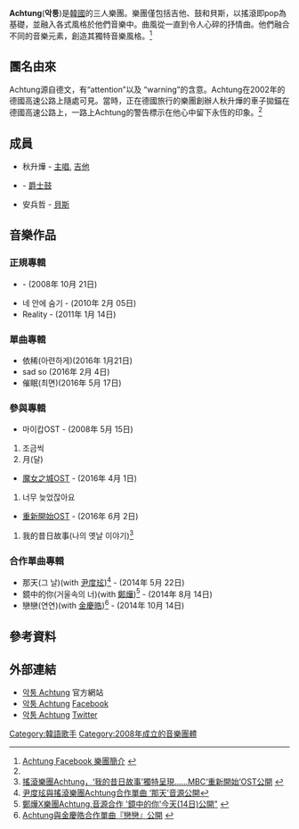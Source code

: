 {{藝人
| 姓名     = 악퉁<br /><small>(Achtung)</small>
| 類型 = 樂團
| 圖片 = Achtung (Band).jpg
| 圖片簡介 = 釜山搖滾音樂節 2015年 8月 9日
| 國籍     = {{KOR}}
| 音樂類型 = [[民謠搖滾|民謠搖滾]]
| 活躍年代 = 2008年至今
| 現任成員 = 主唱、吉他：秋升燁 (音譯)<br />鼓手：{{link-ko|任容勛|임용훈}} (音譯)<br />貝斯手：安兵哲 (音譯)
| 過往成員 = 
}}


'''Achtung'''('''악퉁''')是[[大韩民国|韓國]]的三人樂團。樂團僅包括吉他、鼓和貝斯，以搖滾即pop為基礎，並融入各式風格於他們音樂中。曲風從{{link-en|放克搖滾|Funk rock}}一直到令人心碎的抒情曲。他們融合不同的音樂元素，創造其獨特音樂風格。<ref name="#1">[https://www.facebook.com/bandachtung/info/?tab=page_info Achtung Facebook 樂團簡介] {{Wayback|url=https://www.facebook.com/bandachtung/info/?tab=page_info |date=20190215120431 }}{{en}}</ref>

== 團名由來 ==
Achtung源自德文，有“attention”以及 “warning”的含意。Achtung在2002年的德國高速公路上隨處可見。當時，正在德國旅行的樂團創辦人秋升燁的車子拋錨在德國高速公路上，一路上Achtung的警告標示在他心中留下永恆的印象。<ref name="#1"/>

== 成員 ==
* 秋升燁 - [[主唱|主唱]], [[原聲吉他|吉他]]
* {{link-ko|任容勛|임용훈}} - [[爵士鼓|爵士鼓]]
* 安兵哲 - [[電貝斯|貝斯]]

== 音樂作品 ==

=== 正規專輯 ===
* {{link-ko|Achtung (专辑)|Achtung|Achtung}} - (2008年 10月 21日)
* 네 안에 숨기 - (2010年 2月 05日)
* Reality - (2011年 1月 14日)

=== 單曲專輯 ===
* 依稀(아련하게)(2016年 1月21日)
* sad so (2016年 2月 4日)
* 催眠(최면)(2016年 5月 17日)

=== 參與專輯 ===
* 마이캅OST - (2008年 5月 15日)
# 조금씩
# 月(달)
* [[魔女之城|魔女之城]]OST - (2016年 4月 1日)
# 너무 늦었잖아요
* [[重新開始_(電視劇)|重新開始]]OST - (2016年 6月 2日)
# 我的昔日故事(나의 옛날 이야기)<ref>[http://entertain.naver.com/read?oid=215&aid=0000467874/ 搖滾樂團Achtung，‘我的昔日故事’獨特呈現......MBC‘重新開始’OST公開] {{Webarchive|url=https://archive.is/20160611094148/http://entertain.naver.com/read?oid=215&aid=0000467874/ |date=2016-06-11 }}{{ko}}</ref>

=== 合作單曲專輯 ===
* 那天(그 날)(with [[尹度玹|尹度玹]])<ref>[http://www.newsway.co.kr/view.php?tp=1&ud=2014052211123014233 尹度玹與搖滾樂團Achtung合作單曲 ‘那天’音源公開]{{Dead link}}{{ko}}</ref> - (2014年 5月 22日)
* 鏡中的你(거울속의 너)(with [[鄭燁|鄭燁]])<ref>[http://www.etoday.co.kr/news/section/newsview.php?idxno=967671 鄭燁X樂團Achtung,音源合作 '鏡中的你'今天(14日)公開"] {{Wayback|url=http://www.etoday.co.kr/news/section/newsview.php?idxno=967671 |date=20160804213623 }}{{ko}}</ref>  - (2014年 8月 14日)
* 戀戀(연연)(with [[金慶皓|金慶皓]])<ref>[http://tenasia.hankyung.com/archives/342341 Achtung與金慶皓合作單曲『戀戀』公開] {{Wayback|url=http://tenasia.hankyung.com/archives/342341 |date=20160701064216 }}{{ko}}</ref> - (2014年 10月 14日)

== 參考資料 ==
{{reflist}}

== 外部連結 ==
* [http://cafe.daum.net/achtung 악퉁 Achtung]{{Wayback|url=http://cafe.daum.net/achtung |date=20160306142243 }} 官方網站
* [https://www.facebook.com/bandachtung/ 악퉁 Achtung]{{Wayback|url=https://www.facebook.com/bandachtung/ |date=20190215120431 }} [[Facebook|Facebook]]
* [https://twitter.com/bandachtung 악퉁 Achtung]{{Wayback|url=https://twitter.com/bandachtung |date=20190215120431 }} [[Twitter|Twitter]]


[[Category:韓語歌手|Category:韓語歌手]]
[[Category:2008年成立的音樂團體|Category:2008年成立的音樂團體]]